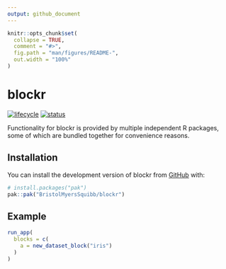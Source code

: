```yaml
---
output: github_document
---
```


<!-- README.md is generated from README.Rmd. Please edit that file -->

```r
knitr::opts_chunk$set(
  collapse = TRUE,
  comment = "#>",
  fig.path = "man/figures/README-",
  out.width = "100%"
)
```

# blockr

<!-- badges: start -->
[![lifecycle](https://img.shields.io/badge/lifecycle-experimental-orange.svg)](https://lifecycle.r-lib.org/articles/stages.html#experimental)
[![status](https://github.com/BristolMyersSquibb/blockr/actions/workflows/ci.yaml/badge.svg)](https://github.com/BristolMyersSquibb/blockr/actions/workflows/ci.yaml)
<!-- badges: end -->

Functionality for blockr is provided by multiple independent R packages,
some of which are bundled together for convenience reasons.

## Installation

You can install the development version of blockr from
[GitHub](https://github.com/) with:

```r
# install.packages("pak")
pak::pak("BristolMyersSquibb/blockr")
```

## Example

```r
run_app(
  blocks = c(
    a = new_dataset_block("iris")
  )
)
```
